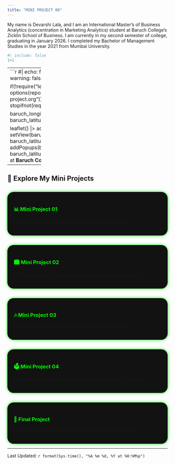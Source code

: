 ```yaml
---
title: "MINI PROJECT 00"
---
```


My name is Devarshi Lala, and I am an International Master’s of Business Analytics (concentration in
Marketing Analytics) student at Baruch College’s Zicklin School of Business. I am currently in my second
semester of college, graduating in January 2026. I completed my Bachelor of Management Studies in the year
2021 from Mumbai University.
```r
#| include: false
1+1
```
--------------
```r
#| echo: false
#| message: false
#| warning: false

if(!require("leaflet")){
    options(repos=c(CRAN="https://cloud.r-project.org"))  
    install.packages("leaflet")
    stopifnot(require("leaflet"))
}

baruch_longitude <- -73.98333
baruch_latitude <- 40.75028  

leaflet() |>
  addTiles() |>
  setView(baruch_longitude, baruch_latitude, zoom=17) |>
  addPopups(baruch_longitude, baruch_latitude, 
            "I am a Master's student at <b>Baruch College</b>!")
```

---

## 🎯 Explore My Mini Projects

<div style="display: flex; flex-wrap: wrap; gap: 30px; margin-top: 30px; justify-content: flex-start;">

<div style="flex: 1 1 250px; background-color: #121212; padding: 20px; border-radius: 20px; box-shadow: 0 0 10px #00FF00;">
<h3><a href="mp01.html" style="color: #00FF00; text-decoration: none;">📊 Mini Project 01</a></h3>
<p>Student Performance: Academic predictors and trends.</p>
</div>

<div style="flex: 1 1 250px; background-color: #121212; padding: 20px; border-radius: 20px; box-shadow: 0 0 10px #00FF00;">
<h3><a href="mp02.html" style="color: #00FF00; text-decoration: none;">🏙️ Mini Project 02</a></h3>
<p>NYC Real Estate: Pricing, location insights, and remote work.</p>
</div>

<div style="flex: 1 1 250px; background-color: #121212; padding: 20px; border-radius: 20px; box-shadow: 0 0 10px #00FF00;">
<h3><a href="mp03.html" style="color: #00FF00; text-decoration: none;">🎶 Mini Project 03</a></h3>
<p>Spotify Data: Curating the Echoes of Euphoria playlist.</p>
</div>

<div style="flex: 1 1 250px; background-color: #121212; padding: 20px; border-radius: 20px; box-shadow: 0 0 10px #00FF00;">
<h3><a href="mp04.html" style="color: #00FF00; text-decoration: none;">🗳 Mini Project 04</a></h3>
<p>Mapping Vote Shifts from 2020 to 2024 Across U.S. Counties.</p>
</div>

<div style="flex: 1 1 250px; background-color: #121212; padding: 20px; border-radius: 20px; box-shadow: 0 0 10px #00FF00;">
<h3><a href="final Project.html" style="color: #00FF00; text-decoration: none;">🚉 Final Project</a></h3>
<p>The New Normal Commute: Remote Work Meets the MTA.</p>
</div>

</div>

------
Last Updated: `r format(Sys.time(), "%A %m %d, %Y at %H:%M%p")`
